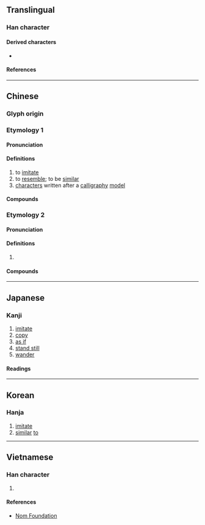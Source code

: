 {{also|倣|彷}}
{{character info}}
==Translingual==

===Han character===
{{Han char|rn=9|rad=人|as=04|sn=6|four=20227|canj=OYHS|ids=⿰亻方}}

====Derived characters====
* {{l|mul|[[𬂬]]}}

====References====
{{Han ref|kx=0095.020|dkj=00420|dj=0201.040|hdz=10125.060|uh=4EFF}}

----

==Chinese==

===Glyph origin===
{{Han etym}}

===Etymology 1===
{{zh-forms|alt=*倣,㑂-Zhouwen}}

====Pronunciation====
{{zh-pron
|m=fǎng
|c=fong2
|md=huōng
|mn=ml,jj,tw:hóng
|mn-t=huang2
|mc=y
|oc=y
|cat=v,n
}}

====Definitions====
{{zh-hanzi}}

# to [[imitate]]
# to [[resemble]]; to be [[similar]]
# [[character]]s written after a [[calligraphy]] [[model]]

====Compounds====
{{zh-der|仿佛|仿傚|仿冒|仿古|仿單|仿圈|仿宋本|仿宋體|仿宣紙|仿擬|仿效|仿照|仿生學|仿紙|仿羊皮紙|仿行|仿製|仿諷|仿譯詞|仿辦|仿造|仿連史紙|大仿|戲仿|摹仿|模仿|模仿性|比仿|氯仿|相仿|諧仿|降格仿諷}}

===Etymology 2===
{{zh-forms|alt=彷,方}}

====Pronunciation====
{{zh-pron
|m=páng
|c=pong4
|cat=v
}}

====Definitions====
{{zh-hanzi}}

# {{zh-alt-form|彷|to [[waver]]}}

====Compounds====
{{zh-der|仿佯|仿洋|仿偟}}

----

==Japanese==

===Kanji===
{{ja-kanji|grade=|rs=人04}}

# [[imitate]]
# [[copy]]
# [[as if]]
# [[stand still]]
# [[wander]]

====Readings====
{{ja-readings
|goon=ほう<はう, ぼう<ばう
|kanon=ほう<はう
|kun=さまよ-う
}}

----

==Korean==

===Hanja===
{{ko-hanja|방}}

# [[imitate]]
# [[similar]] [[to]]

----

==Vietnamese==

===Han character===
{{vi-readings|reading=[[phảng]], [[phẳng]], [[phàng]], [[phần]], [[phỏng]]|rs=人04}}

# {{rfdef|vi|sort=人04}}

====References====
* [http://nomfoundation.org/common/nom_details.php?codepoint=4eff Nom Foundation]